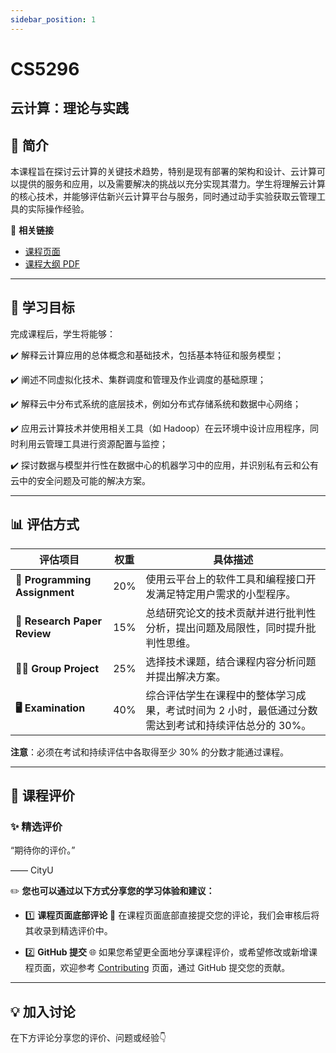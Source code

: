 ```yaml
---
sidebar_position: 1
---
```


# CS5296
## 云计算：理论与实践

## **📘 简介**
本课程旨在探讨云计算的关键技术趋势，特别是现有部署的架构和设计、云计算可以提供的服务和应用，以及需要解决的挑战以充分实现其潜力。学生将理解云计算的核心技术，并能够评估新兴云计算平台与服务，同时通过动手实验获取云管理工具的实际操作经验。

🔗 **相关链接**
- [课程页面](https://www.cityu.edu.hk/catalogue/pg/202425/course/CS5296.htm)
- [课程大纲 PDF](https://www.cityu.edu.hk/catalogue/pg/202425/course/CS5296.pdf)

---

## **🎯 学习目标**

完成课程后，学生将能够：

✔️ 解释云计算应用的总体概念和基础技术，包括基本特征和服务模型；

✔️ 阐述不同虚拟化技术、集群调度和管理及作业调度的基础原理；

✔️ 解释云中分布式系统的底层技术，例如分布式存储系统和数据中心网络；

✔️ 应用云计算技术并使用相关工具（如 Hadoop）在云环境中设计应用程序，同时利用云管理工具进行资源配置与监控；

✔️ 探讨数据与模型并行性在数据中心的机器学习中的应用，并识别私有云和公有云中的安全问题及可能的解决方案。

---

## **📊 评估方式**

| **评估项目**              | **权重** | **具体描述**                                                                                       |
|--------------------------|---------|---------------------------------------------------------------------------------------------------|
| **📝 Programming Assignment** | 20%     | 使用云平台上的软件工具和编程接口开发满足特定用户需求的小型程序。                                         |
| **📄 Research Paper Review**   | 15%     | 总结研究论文的技术贡献并进行批判性分析，提出问题及局限性，同时提升批判性思维。                           |
| **🧑‍💻 Group Project**         | 25%     | 选择技术课题，结合课程内容分析问题并提出解决方案。                                                   |
| **🖥️ Examination**            | 40%     | 综合评估学生在课程中的整体学习成果，考试时间为 2 小时，最低通过分数需达到考试和持续评估总分的 30%。         |

**注意**：必须在考试和持续评估中各取得至少 30% 的分数才能通过课程。

---

## **💬 课程评价**

### ✨ **精选评价**
<div className={commentStyles.commentBox}>
    <p className={commentStyles.commentText}>
        “期待你的评价。”
    </p>
    <p className={commentStyles.commentAuthor}>—— CityU</p>
</div>

✏️ **您也可以通过以下方式分享您的学习体验和建议：**

- 1️⃣ **课程页面底部评论**
💬 在课程页面底部直接提交您的评论，我们会审核后将其收录到精选评价中。

- 2️⃣ **GitHub 提交**
🌐 如果您希望更全面地分享课程评价，或希望修改或新增课程页面，欢迎参考 [Contributing](/contributing) 页面，通过 GitHub 提交您的贡献。




---

## **💡 加入讨论**

在下方评论分享您的评价、问题或经验👇
<Utterances />